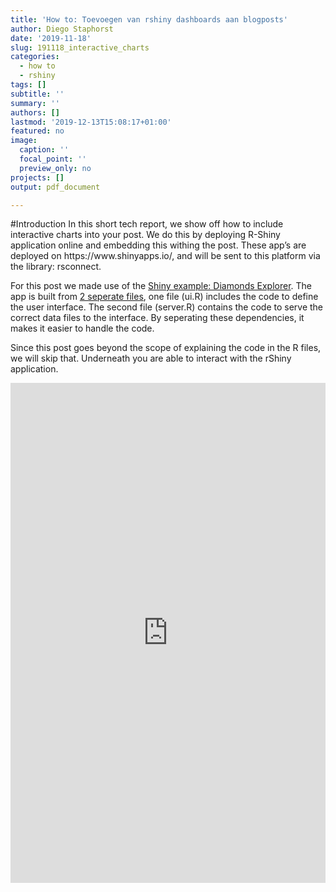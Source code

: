 ```yaml
---
title: 'How to: Toevoegen van rshiny dashboards aan blogposts'
author: Diego Staphorst
date: '2019-11-18'
slug: 191118_interactive_charts
categories:
  - how to
  - rshiny
tags: []
subtitle: ''
summary: ''
authors: []
lastmod: '2019-12-13T15:08:17+01:00'
featured: no
image:
  caption: ''
  focal_point: ''
  preview_only: no
projects: []
output: pdf_document

---
```

#Introduction
In this short tech report, we show off how to include interactive charts into your post. We do this by deploying R-Shiny application online and embedding this withing the post. These app's are deployed on https://www.shinyapps.io/, and will be sent to this platform via the library: rsconnect.

For this post we made use of the [Shiny example: Diamonds Explorer](https://gist.github.com/jcheng5/3239667). The app is built from [2 seperate files](https://shiny.rstudio.com/articles/two-file.html), one file (ui.R) includes the code to define the user interface. The second file (server.R) contains the code to serve the correct data files to the interface. By seperating these dependencies, it makes it easier to handle the code.

Since this post goes beyond the scope of explaining the code in the R files, we will skip that. Underneath you are able to interact with the rShiny application.

<iframe frameborder="no"  src="https://hva-diego.shinyapps.io/shinyapps" style="overflow:hidden;position:relative;width:100%;height:800px;"> </iframe>


